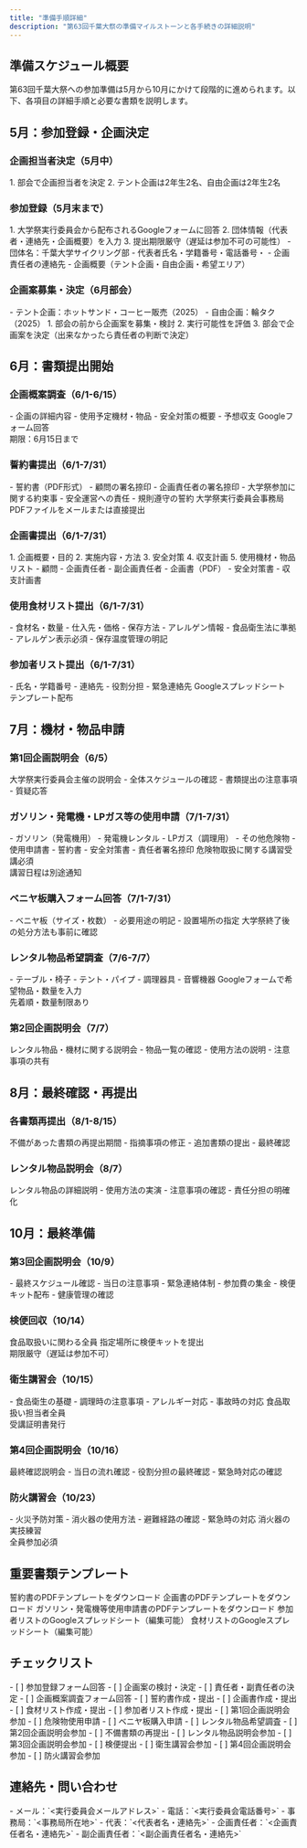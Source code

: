 ```yaml
---
title: "準備手順詳細"
description: "第63回千葉大祭の準備マイルストーンと各手続きの詳細説明"
---
```


## 準備スケジュール概要

第63回千葉大祭への参加準備は5月から10月にかけて段階的に進められます。以下、各項目の詳細手順と必要な書類を説明します。

## 5月：参加登録・企画決定

### 企画担当者決定（5月中）
<AccordionGroup>
  <Accordion title="手順">
    1. 部会で企画担当者を決定
    2. テント企画は2年生2名、自由企画は2年生2名
  </Accordion>
</AccordionGroup>

### 参加登録（5月末まで）

<AccordionGroup>
  <Accordion title="手順">
    1. 大学祭実行委員会から配布されるGoogleフォームに回答
    2. 団体情報（代表者・連絡先・企画概要）を入力
    3. 提出期限厳守（遅延は参加不可の可能性）
  </Accordion>
  <Accordion title="必要情報">
    - 団体名：千葉大学サイクリング部
    - 代表者氏名・学籍番号・電話番号・
    - 企画責任者の連絡先
    - 企画概要（テント企画・自由企画・希望エリア）
  </Accordion>
</AccordionGroup>

### 企画案募集・決定（6月部会）

<AccordionGroup>
  <Accordion title="前年企画の参考">
    - テント企画：ホットサンド・コーヒー販売（2025）
    - 自由企画：輪タク（2025）
  </Accordion>
  <Accordion title="決定プロセス">
    1. 部会の前から企画案を募集・検討
    2. 実行可能性を評価
    3. 部会で企画案を決定（出来なかったら責任者の判断で決定）
  </Accordion>
</AccordionGroup>

## 6月：書類提出開始

### 企画概案調査（6/1-6/15）

<Columns cols={2}>
  <Card title="調査内容" icon="clipboard-list">
    - 企画の詳細内容
    - 使用予定機材・物品
    - 安全対策の概要
    - 予想収支
  </Card>
  <Card title="提出方法" icon="file-upload">
    Googleフォーム回答
    <br />
    <Note>期限：6月15日まで</Note>
  </Card>
</Columns>

### 誓約書提出（6/1-7/31）

<AccordionGroup>
  <Accordion title="必要書類">
    - 誓約書（PDF形式）
    - 顧問の署名捺印
    - 企画責任者の署名捺印
  </Accordion>
  <Accordion title="誓約書の内容">
    - 大学祭参加に関する約束事
    - 安全運営への責任
    - 規則遵守の誓約
  </Accordion>
  <Accordion title="提出先">
    大学祭実行委員会事務局
    <br />
    <Note>PDFファイルをメールまたは直接提出</Note>
  </Accordion>
</AccordionGroup>

### 企画書提出（6/1-7/31）

<AccordionGroup>
  <Accordion title="企画書の構成">
    1. 企画概要・目的
    2. 実施内容・方法
    3. 安全対策
    4. 収支計画
    5. 使用機材・物品リスト
  </Accordion>
  <Accordion title="必要署名">
    - 顧問
    - 企画責任者
    - 副企画責任者
  </Accordion>
  <Accordion title="添付資料">
    - 企画書（PDF）
    - 安全対策書
    - 収支計画書
  </Accordion>
</AccordionGroup>

### 使用食材リスト提出（6/1-7/31）

<Columns cols={2}>
  <Card title="記載項目" icon="list">
    - 食材名・数量
    - 仕入先・価格
    - 保存方法
    - アレルゲン情報
  </Card>
  <Card title="注意事項" icon="exclamation-triangle">
    - 食品衛生法に準拠
    - アレルゲン表示必須
    - 保存温度管理の明記
  </Card>
</Columns>

### 参加者リスト提出（6/1-7/31）

<Columns cols={2}>
  <Card title="必要情報" icon="users">
    - 氏名・学籍番号
    - 連絡先
    - 役割分担
    - 緊急連絡先
  </Card>
  <Card title="提出形式" icon="table">
    Googleスプレッドシート
    <br />
    <Note>テンプレート配布</Note>
  </Card>
</Columns>

## 7月：機材・物品申請

### 第1回企画説明会（6/5）

<Info>
  大学祭実行委員会主催の説明会
  - 全体スケジュールの確認
  - 書類提出の注意事項
  - 質疑応答
</Info>

### ガソリン・発電機・LPガス等の使用申請（7/1-7/31）

<AccordionGroup>
  <Accordion title="申請対象">
    - ガソリン（発電機用）
    - 発電機レンタル
    - LPガス（調理用）
    - その他危険物
  </Accordion>
  <Accordion title="必要書類">
    - 使用申請書
    - 誓約書
    - 安全対策書
    - 責任者署名捺印
  </Accordion>
  <Accordion title="安全講習">
    危険物取扱に関する講習受講必須
    <br />
    <Note>講習日程は別途通知</Note>
  </Accordion>
</AccordionGroup>

### ベニヤ板購入フォーム回答（7/1-7/31）

<Columns cols={2}>
  <Card title="購入内容" icon="square">
    - ベニヤ板（サイズ・枚数）
    - 必要用途の明記
    - 設置場所の指定
  </Card>
  <Card title="注意事項" icon="info">
    大学祭終了後の処分方法も事前に確認
  </Card>
</Columns>

### レンタル物品希望調査（7/6-7/7）

<AccordionGroup>
  <Accordion title="レンタル可能物品">
    - テーブル・椅子
    - テント・パイプ
    - 調理器具
    - 音響機器
  </Accordion>
  <Accordion title="申請方法">
    Googleフォームで希望物品・数量を入力
    <br />
    <Note>先着順・数量制限あり</Note>
  </Accordion>
</AccordionGroup>

### 第2回企画説明会（7/7）

<Info>
  レンタル物品・機材に関する説明会
  - 物品一覧の確認
  - 使用方法の説明
  - 注意事項の共有
</Info>

## 8月：最終確認・再提出

### 各書類再提出（8/1-8/15）

<Warning>
  不備があった書類の再提出期間
  - 指摘事項の修正
  - 追加書類の提出
  - 最終確認
</Warning>

### レンタル物品説明会（8/7）

<Info>
  レンタル物品の詳細説明
  - 使用方法の実演
  - 注意事項の確認
  - 責任分担の明確化
</Info>

## 10月：最終準備

### 第3回企画説明会（10/9）

<AccordionGroup>
  <Accordion title="説明内容">
    - 最終スケジュール確認
    - 当日の注意事項
    - 緊急連絡体制
  </Accordion>
  <Accordion title="集金・検便">
    - 参加費の集金
    - 検便キット配布
    - 健康管理の確認
  </Accordion>
</AccordionGroup>

### 検便回収（10/14）

<AccordionGroup>
  <Accordion title="対象者">
    食品取扱いに関わる全員
  </Accordion>
  <Accordion title="提出方法">
    指定場所に検便キットを提出
    <br />
    <Note>期限厳守（遅延は参加不可）</Note>
  </Accordion>
</AccordionGroup>

### 衛生講習会（10/15）

<Columns cols={2}>
  <Card title="講習内容" icon="graduation-cap">
    - 食品衛生の基礎
    - 調理時の注意事項
    - アレルギー対応
    - 事故時の対応
  </Card>
  <Card title="受講対象" icon="users">
    食品取扱い担当者全員
    <br />
    <Note>受講証明書発行</Note>
  </Card>
</Columns>

### 第4回企画説明会（10/16）

<Info>
  最終確認説明会
  - 当日の流れ確認
  - 役割分担の最終確認
  - 緊急時対応の確認
</Info>

### 防火講習会（10/23）

<Columns cols={2}>
  <Card title="講習内容" icon="fire">
    - 火災予防対策
    - 消火器の使用方法
    - 避難経路の確認
    - 緊急時の対応
  </Card>
  <Card title="実習" icon="hands">
    消火器の実技練習
    <br />
    <Note>全員参加必須</Note>
  </Card>
</Columns>

## 重要書類テンプレート

<AccordionGroup>
  <Accordion title="誓約書テンプレート">
    <Card title="第63回千葉大祭 誓約書" icon="file-pdf" href="/static/files/pledge.pdf">
      誓約書のPDFテンプレートをダウンロード
    </Card>
  </Accordion>

  <Accordion title="企画書テンプレート">
    <Card title="企画書テンプレート" icon="file-pdf" href="/static/files/plan.pdf">
      企画書のPDFテンプレートをダウンロード
    </Card>
  </Accordion>

  <Accordion title="ガソリン・発電機等使用申請書">
    <Card title="ガソリン・発電機・LPガス等の使用申請並びに誓約書" icon="file-pdf" href="/static/files/gas.pdf">
      ガソリン・発電機等使用申請書のPDFテンプレートをダウンロード
    </Card>
  </Accordion>

  <Accordion title="Googleスプレッドシート（共有）">
    <Card title="参加者リスト2025" icon="table" href="https://docs.google.com/spreadsheets/d/1Xqa5ij8hwZty4ZoFFq1faQqjw3ilJDDqiTrswzTMeb4/view">
      参加者リストのGoogleスプレッドシート（編集可能）
    </Card>
    <Card title="飲食料金オプション2025" icon="table" href="https://docs.google.com/spreadsheets/d/1uypjhRGhnXGKCJBnMq-owC92D2VmjHaURiGDAILHldU/view">
      食材リストのGoogleスプレッドシート（編集可能）
    </Card>
  </Accordion>
</AccordionGroup>


## チェックリスト

<Steps>
<Step title="5月">
- [ ] 参加登録フォーム回答
- [ ] 企画案の検討・決定
- [ ] 責任者・副責任者の決定
</Step>
<Step title="6月">
- [ ] 企画概案調査フォーム回答
- [ ] 誓約書作成・提出
- [ ] 企画書作成・提出
- [ ] 食材リスト作成・提出
- [ ] 参加者リスト作成・提出
</Step>
<Step title="7月">
- [ ] 第1回企画説明会参加
- [ ] 危険物使用申請
- [ ] ベニヤ板購入申請
- [ ] レンタル物品希望調査
- [ ] 第2回企画説明会参加
</Step>
<Step title="8月">
- [ ] 不備書類の再提出
- [ ] レンタル物品説明会参加
</Step>
<Step title="10月">
- [ ] 第3回企画説明会参加
- [ ] 検便提出
- [ ] 衛生講習会参加
- [ ] 第4回企画説明会参加
- [ ] 防火講習会参加
</Step>
</Steps>

## 連絡先・問い合わせ

<AccordionGroup>
  <Accordion title="大学祭実行委員会">
    - メール：`<実行委員会メールアドレス>`
    - 電話：`<実行委員会電話番号>`
    - 事務局：`<事務局所在地>`
  </Accordion>
  <Accordion title="CUCC内部連絡">
    - 代表：`<代表者名・連絡先>`
    - 企画責任者：`<企画責任者名・連絡先>`
    - 副企画責任者：`<副企画責任者名・連絡先>`
  </Accordion>
</AccordionGroup>
